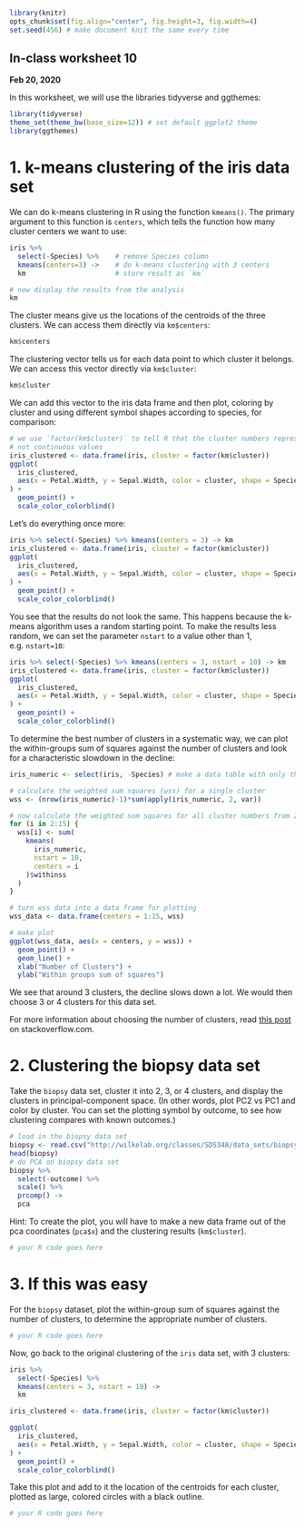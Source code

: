 ```r
library(knitr)
opts_chunk$set(fig.align="center", fig.height=3, fig.width=4)
set.seed(456) # make document knit the same every time
```
## In-class worksheet 10
**Feb 20, 2020**

In this worksheet, we will use the libraries tidyverse and ggthemes:
```r
library(tidyverse)
theme_set(theme_bw(base_size=12)) # set default ggplot2 theme
library(ggthemes)
```


# 1. k-means clustering of the iris data set

We can do k-means clustering in R using the function `kmeans()`. The primary argument to this function is `centers`, which tells the function how many cluster centers we want to use:
```r
iris %>% 
  select(-Species) %>%    # remove Species column
  kmeans(centers=3) ->    # do k-means clustering with 3 centers
  km                      # store result as `km`

# now display the results from the analysis
km
```
The cluster means give us the locations of the centroids of the three clusters. We can access them directly via `km$centers`:
```r
km$centers
```

The clustering vector tells us for each data point to which cluster it belongs. We can access this vector directly via `km$cluster`:
```r
km$cluster
```

We can add this vector to the iris data frame and then plot, coloring by cluster and using different symbol shapes according to species, for comparison:
```r
# we use `factor(km$cluster)` to tell R that the cluster numbers represent distinct categories,
# not continuous values 
iris_clustered <- data.frame(iris, cluster = factor(km$cluster))
ggplot(
  iris_clustered, 
  aes(x = Petal.Width, y = Sepal.Width, color = cluster, shape = Species)
) + 
  geom_point() +
  scale_color_colorblind()
```
Let's do everything once more:
```r
iris %>% select(-Species) %>% kmeans(centers = 3) -> km
iris_clustered <- data.frame(iris, cluster = factor(km$cluster))
ggplot(
  iris_clustered,
  aes(x = Petal.Width, y = Sepal.Width, color = cluster, shape = Species)
) + 
  geom_point() +
  scale_color_colorblind()
```
You see that the results do not look the same. This happens because the k-means algorithm uses a random starting point. To make the results less random, we can set the parameter `nstart` to a value other than 1, e.g. `nstart=10`:
```r
iris %>% select(-Species) %>% kmeans(centers = 3, nstart = 10) -> km
iris_clustered <- data.frame(iris, cluster = factor(km$cluster))
ggplot(
  iris_clustered, 
  aes(x = Petal.Width, y = Sepal.Width, color = cluster, shape = Species)
) + 
  geom_point() +
  scale_color_colorblind()
```

To determine the best number of clusters in a systematic way, we can plot the within-groups sum of squares against the number of clusters and look for a characteristic slowdown in the decline:
```r
iris_numeric <- select(iris, -Species) # make a data table with only the numeric measurements from iris

# calculate the weighted sum squares (wss) for a single cluster
wss <- (nrow(iris_numeric)-1)*sum(apply(iris_numeric, 2, var))

# now calculate the weighted sum squares for all cluster numbers from 2 to 15
for (i in 2:15) {
  wss[i] <- sum(
    kmeans(
      iris_numeric,
      nstart = 10,
      centers = i
    )$withinss
  )
}

# turn wss data into a data frame for plotting
wss_data <- data.frame(centers = 1:15, wss)

# make plot
ggplot(wss_data, aes(x = centers, y = wss)) + 
  geom_point() + 
  geom_line() +
  xlab("Number of Clusters") + 
  ylab("Within groups sum of squares")
```
We see that around 3 clusters, the decline slows down a lot. We would then choose 3 or 4 clusters for this data set.

For more information about choosing the number of clusters, read [this post](http://stackoverflow.com/a/15376462/4975218) on stackoverflow.com.


# 2. Clustering the biopsy data set

Take the `biopsy` data set, cluster it into 2, 3, or 4 clusters, and display the clusters in principal-component space. (In other words, plot PC2 vs PC1 and color by cluster. You can set the plotting symbol by outcome, to see how clustering compares with known outcomes.)
```r
# load in the biopsy data set
biopsy <- read.csv("http://wilkelab.org/classes/SDS348/data_sets/biopsy.csv")
head(biopsy)
# do PCA on biopsy data set
biopsy %>% 
  select(-outcome) %>% 
  scale() %>% 
  prcomp() -> 
  pca

```

Hint: To create the plot, you will have to make a new data frame out of the pca coordinates (`pca$x`) and the clustering results (`km$cluster`).
```r
# your R code goes here
```

# 3. If this was easy

For the `biopsy` dataset, plot the within-group sum of squares against the number of clusters, to determine the appropriate number of clusters.
```r
# your R code goes here
```


Now, go back to the original clustering of the `iris` data set, with 3 clusters:
```r
iris %>% 
  select(-Species) %>% 
  kmeans(centers = 3, nstart = 10) ->
  km

iris_clustered <- data.frame(iris, cluster = factor(km$cluster))

ggplot(
  iris_clustered,
  aes(x = Petal.Width, y = Sepal.Width, color = cluster, shape = Species)
) + 
  geom_point() +
  scale_color_colorblind()
```
Take this plot and add to it the location of the centroids for each cluster, plotted as large, colored circles with a black outline.

```r
# your R code goes here
```